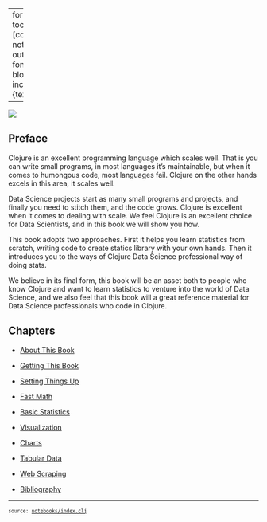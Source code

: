 
---
format:
  html:
    toc: true
    toc-depth: 4
    theme: [cosmo, notebooks/custom.scss]
    output-file: index.html
fontsize: 0.9em
code-block-background: true
include-in-header: {text: '<link rel = "icon" href = "data:," />'}

---
<style></style><style>.printedClojure .sourceCode {
  background-color: transparent;
  border-style: none;
}
</style><style>.clay-limit-image-width .clay-image {max-width: 100%}
</style>
<script src="index_files/md-default0.js" type="text/javascript"></script><script src="index_files/md-default1.js" type="text/javascript"></script>

```{=html}
<img src="notebooks/images/stats_with_clojure_front_cover.svg" />
```



## Preface

Clojure is an excellent programming language which scales well. That is you can write small programs, in most languages it's maintainable, but when it comes to humongous code, most languages fail. Clojure on the other hands excels in this area, it scales well.

Data Science projects start as many small programs and projects, and finally you need to stitch them, and the code grows. Clojure is excellent when it comes to dealing with scale. We feel Clojure is an excellent choice for Data Scientists, and in this book we will show you how.

This book adopts two approaches. First it helps you learn statistics from scratch, writing code to create statics library with your own hands. Then it introduces you to the ways of Clojure Data Science professional way of doing stats.

We believe in its final form, this book will be an asset both to people who know Clojure and want to learn statistics to venture into the world of Data Science, and we also feel that this book will a great reference material for Data Science professionals who code in Clojure.




## Chapters


- [About This Book](stats_with_clojure.about_this_book.html)


- [Getting This Book](stats_with_clojure.getting_this_book.html)


- [Setting Things Up](stats_with_clojure.setting_things_up.html)


- [Fast Math](stats_with_clojure.fast_math.html)


- [Basic Statistics](stats_with_clojure.basic_statistics.html)


- [Visualization](stats_with_clojure.visualization.html)


- [Charts](stats_with_clojure.charts.html)


- [Tabular Data](stats_with_clojure.tabular_data.html)


- [Web Scraping](stats_with_clojure.web_scraping.html)


- [Bibliography](stats_with_clojure.bibliography.html)



```{=html}
<div style="background-color:grey;height:2px;width:100%;"></div>
```



```{=html}
<div><pre><small><small>source: <a href="https://github.com/scicloj/stats-with-clojure/blob/main/notebooks/index.clj">notebooks/index.clj</a></small></small></pre></div>
```

